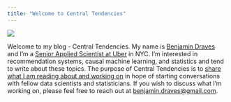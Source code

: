 ```yaml
---
title: "Welcome to Central Tendencies"
---
```

![](images/dist_shift.png){fig-align="center"}

Welcome to my blog - Central Tendencies. 
My name is [Benjamin Draves](about.qmd) and I'm a [Senior Applied Scientist at Uber](https://www.linkedin.com/in/benjamin-draves-347893167) in NYC. 
I'm interested in recommendation systems, causal machine learning, and statistics and tend to write about these topics. 
The purpose of Central Tendencies is to [share what I am reading about and working on](blog/blog.qmd) in hope of starting conversations with fellow data scientists and statisticians. 
If you wish to discuss what I'm working on, please feel free to reach out at [benjamin.draves@gmail.com](benjamin.draves@gmail.com). 





 
